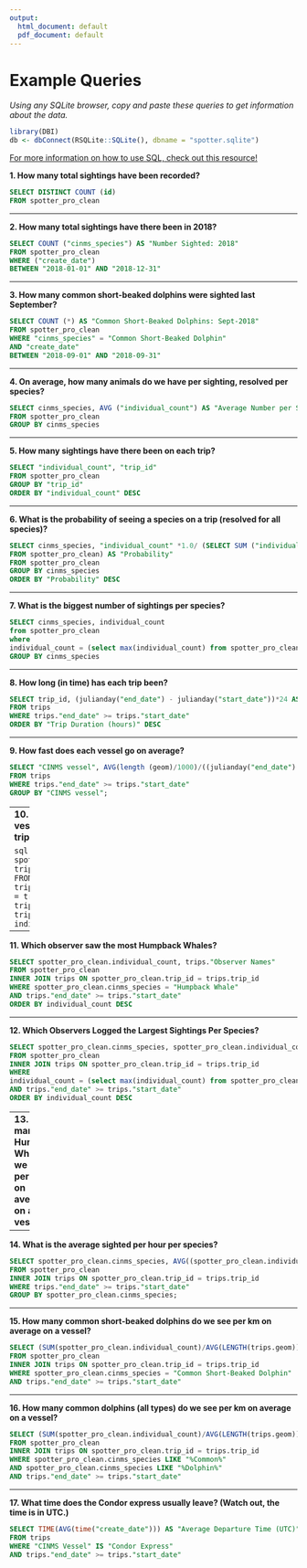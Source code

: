 ```yaml
---
output:
  html_document: default
  pdf_document: default
---
```

# Example Queries {#queries}
*Using any SQLite browser, copy and paste these queries to get information about the data.*

```r
library(DBI)
db <- dbConnect(RSQLite::SQLite(), dbname = "spotter.sqlite")

```

[For more information on how to use SQL, check out this resource!](https://swcarpentry.github.io/sql-novice-survey/) 


**1. How many total sightings have been recorded?**

```sql
SELECT DISTINCT COUNT (id)
FROM spotter_pro_clean
```

----

**2. How many total sightings have there been in 2018?**
```sql
SELECT COUNT ("cinms_species") AS "Number Sighted: 2018"
FROM spotter_pro_clean
WHERE ("create_date") 
BETWEEN "2018-01-01" AND "2018-12-31"
```

----

**3. How many common short-beaked dolphins were sighted last September?**
```sql
SELECT COUNT (*) AS "Common Short-Beaked Dolphins: Sept-2018"
FROM spotter_pro_clean
WHERE "cinms_species" = "Common Short-Beaked Dolphin"
AND "create_date" 
BETWEEN "2018-09-01" AND "2018-09-31"
```
----

**4. On average, how many animals do we have per sighting, resolved per species?**
```sql
SELECT cinms_species, AVG ("individual_count") AS "Average Number per Sighting"
FROM spotter_pro_clean
GROUP BY cinms_species

```

----

**5. How many sightings have there been on each trip?**
```sql
SELECT "individual_count", "trip_id"
FROM spotter_pro_clean
GROUP BY "trip_id"
ORDER BY "individual_count" DESC
```

----

**6. What is the probability of seeing a species on a trip (resolved for all species)?**
```sql
SELECT cinms_species, "individual_count" *1.0/ (SELECT SUM ("individual_count" ) 
FROM spotter_pro_clean) AS "Probability"
FROM spotter_pro_clean
GROUP BY cinms_species
ORDER BY "Probability" DESC
```

----

**7. What is the biggest number of sightings per species?**
```sql
SELECT cinms_species, individual_count
from spotter_pro_clean
where
individual_count = (select max(individual_count) from spotter_pro_clean i where i.cinms_species = spotter_pro_clean.cinms_species)
GROUP BY cinms_species
```

----

**8. How long (in time) has each trip been?**
```sql
SELECT trip_id, (julianday("end_date") - julianday("start_date"))*24 AS "Trip Duration (hours)"
FROM trips
WHERE trips."end_date" >= trips."start_date"
ORDER BY "Trip Duration (hours)" DESC 
```

---

**9. How fast does each vessel go on average?**

```sql
SELECT "CINMS vessel", AVG(length (geom)/1000)/((julianday("end_date") - julianday("start_date"))*24) AS "speed(km/h)"
FROM trips
WHERE trips."end_date" >= trips."start_date"
GROUP BY "CINMS vessel";
```

----
**10. Which vessel is the best? Which vessel has the most sightings per trip?**

```sql
SELECT spotter_pro_clean.individual_count, trips.trip_id, trips."CINMS Vessel"
FROM spotter_pro_clean 
INNER JOIN trips ON spotter_pro_clean.trip_id = trips.trip_id
WHERE trips."end_date" >= trips."start_date"
ORDER BY individual_count DESC
```


----

**11. Which observer saw the most Humpback Whales?**
```sql
SELECT spotter_pro_clean.individual_count, trips."Observer Names"
FROM spotter_pro_clean 
INNER JOIN trips ON spotter_pro_clean.trip_id = trips.trip_id
WHERE spotter_pro_clean.cinms_species = "Humpback Whale"
AND trips."end_date" >= trips."start_date"
ORDER BY individual_count DESC
```

---

**12. Which Observers Logged the Largest Sightings Per Species?**
```sql
SELECT spotter_pro_clean.cinms_species, spotter_pro_clean.individual_count, trips."Observer Names", spotter_pro_clean.create_date
FROM spotter_pro_clean 
INNER JOIN trips ON spotter_pro_clean.trip_id = trips.trip_id
WHERE
individual_count = (select max(individual_count) from spotter_pro_clean i where i.species = spotter_pro_clean.species)
AND trips."end_date" >= trips."start_date"
ORDER BY individual_count DESC
```

----
**13. How many Humpback Whales do we see per hour on average on a vessel?**
```sql
SELECT AVG(spotter_pro_clean.individual_count/((julianday(trips."end_date") - julianday(trips."start_date"))*24))  AS "Average Number Sighted/Hour"
FROM spotter_pro_clean 
INNER JOIN trips ON spotter_pro_clean.trip_id = trips.trip_id
WHERE spotter_pro_clean.cinms_species = "Humpback Whale"
AND trips."end_date" >= trips."start_date"
```

---


**14. What is the average sighted per hour per species?**
```sql
SELECT spotter_pro_clean.cinms_species, AVG((spotter_pro_clean.individual_count)/((julianday(trips."end_date") - julianday(trips."start_date"))*24)) AS 'Average Sighting/Hour'  
FROM spotter_pro_clean
INNER JOIN trips ON spotter_pro_clean.trip_id = trips.trip_id
WHERE trips."end_date" >= trips."start_date"
GROUP BY spotter_pro_clean.cinms_species;
```

---

**15. How many common short-beaked dolphins do we see per km on average on a vessel?**
```sql
SELECT (SUM(spotter_pro_clean.individual_count)/AVG(LENGTH(trips.geom))) AS "Average Number Sighted/km"
FROM spotter_pro_clean 
INNER JOIN trips ON spotter_pro_clean.trip_id = trips.trip_id
WHERE spotter_pro_clean.cinms_species = "Common Short-Beaked Dolphin"
AND trips."end_date" >= trips."start_date"
```

---

**16. How many common dolphins (all types) do we see per km on average on a vessel?**
```sql
SELECT (SUM(spotter_pro_clean.individual_count)/AVG(LENGTH(trips.geom))) AS "Average Number Sighted/km"
FROM spotter_pro_clean 
INNER JOIN trips ON spotter_pro_clean.trip_id = trips.trip_id
WHERE spotter_pro_clean.cinms_species LIKE "%Common%"
AND spotter_pro_clean.cinms_species LIKE "%Dolphin%"
AND trips."end_date" >= trips."start_date"
```

---


**17. What time does the Condor express usually leave? (Watch out, the time is in UTC.)**
```sql
SELECT TIME(AVG(time("create_date"))) AS "Average Departure Time (UTC)"
FROM trips
WHERE "CINMS Vessel" IS "Condor Express"
AND trips."end_date" >= trips."start_date"
```



